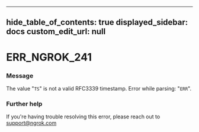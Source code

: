 
---
hide_table_of_contents: true
displayed_sidebar: docs
custom_edit_url: null
---


# ERR_NGROK_241

### Message
The value "`TS`" is not a valid RFC3339 timestamp. Error while parsing: "`ERR`".

### Further help
If you're having trouble resolving this error, please reach out to [support@ngrok.com](mailto:support@ngrok.com?subject=Help%20with%20ERR_NGROK_241)


<ErrorDetails error='err_ngrok_241' />
